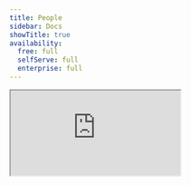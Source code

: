 ```yaml
---
title: People
sidebar: Docs
showTitle: true
availability:
  free: full
  selfServe: full
  enterprise: full
---
```



<iframe
    src="https://www.youtube-nocookie.com/embed/2jQco8hEvTI?start=295"
    className="rounded shadow-xl"
/>

People in PostHog represent the users behind your events. You can view them in the [People tab](https://us.posthog.com/persons).

People have [person properties](/docs/product-analytics/person-properties), which enables you do things like:

- Filter on person properties
- Create [cohorts](/docs/data/cohorts)
- Use person properties for targeting feature flags, A/B tests, and surveys.
- Track initial UTM values and referrers across anonymous and [identified](/docs/product-analytics/identify) users.
- Query the `persons` table using [SQL insights](/docs/product-analytics/sql)

## People and person profiles

Using people in PostHog requires capturing events with **person profiles**. Person profiles are how PostHog attributes events and properties to specific users. Examples of scenarios where you want to capture events with person profiles are:

- Tracking logged-in users in B2B and B2C SaaS apps
- Doing user segmented product analysis
- Growth and marketing teams wanting to analyze the _complete_ conversion lifecycle

On the other hand, there are many use cases that don't require person profiles, such as:

- Tracking a marketing website
- Content-focused sites
- B2C apps where users don't sign up or log in
- High volume API server events

Under our current [pricing](/pricing), events _without_ person profiles can be up to 4x cheaper than events _with_ them (due to computer cost of processing them), so it's recommended to only capture events _with_  person profiles when needed.

### Capturing person profiles

For backward compatibility, PostHog captures events with person profiles by default. To change this in the [JavaScript Web SDK](/docs/libraries/js), change the `person_profiles` [config](/docs/libraries/js#config) option:


<PersonProfilesJSConfig />

Other SDKs and the [API](/docs/api) can pass the `$process_person_profile` property in events. Again, person profiles are enabled by default, but you can disable this by setting the property to `false`.

Below is an example in Node, but the same applies to other SDKs:

```node
client.capture({
    distinctId: 'distinct_id_of_the_user',
    event: 'movie_played',
    properties: {
        $process_person_profile: false,
    },
})
```

### Person profiles and distinct IDs

Below is good information to know when working with distinct IDs and person profiles:

- Every event has a `distinct_id` representing a user attached to it. However, not every `distinct_id` has an associated person profile.

- If a distinct ID already has a person profile created, any events captured with this distinct ID are considered events with a person profile. 
    - To opt out of this behavior, contact file a support ticket via the [in-app modal](https://app.posthog.com/home#supportModal).

- Any `distinct_id` created before May 2024 will have a person profile created for them. This means all of their events will be counted as events with person properties.

## Viewing person profiles

Clicking on a person in the [People tab](https://us.posthog.com/persons) opens their profile and shows all their properties.

<ProductScreenshot
    imageLight={personProfileLight}
    imageDark = {personProfileDark}
    alt="Person profile" 
    classes="rounded"
/>

- **Events** shows all the events a person has triggered, which you can search and filter to find specific events.

- **Recordings** shows all of the session replays a person has generated. Note this is subject to the retention policy of your plan, so people who haven't been active recently may have none.

- **Cohorts** shows all the [cohorts](/docs/data/cohorts) a person belongs to.

- **Related groups:** shows [groups](/docs/product-analytics/group-analytics) (e.g. organizations, projects, and instances) a person belongs to.

- **Feature flags:** shows all [feature flags](/docs/feature-flags) that are enabled for the person.

- **History:** shows any manual changes that have been made to the person's profile.

## Deleting person data

### In the PostHog app

- Search for the person via their unique ID. For example, their email.
- Click on the person's ID
- Click **Delete person** to remove them and all their associated data. You will be prompted to confirm this action.

### Via the API

You can also delete persons data via the API. See the [Data Deletion docs](/docs/privacy/data-deletion) for more information.
